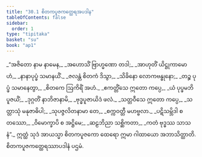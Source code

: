 ```yaml
---
title: "30.1 စိတကပူဇကတ္ထေရအပဒါန"
tableOfContents: false
sidebar:
  order: 1
type: "tipitaka"
basket: "su"
book: "ap1"
---
```



<DynamicBreadcrumb />

<Division number="1" book="ap1">

<Paragraph number="3358" type="verses" book="ap1">
_“အဇိတော နာမ နာမေန,_  
_အဟောသိံ ဗြာဟ္မဏော တဒါ;_  
_အာဟုတိံ ယိဋ္ဌုကာမောဟံ,_  
_နာနာပုပ္ဖံ သမာနယိံ._  

</Paragraph>

</Division>
<Division number="2" book="ap1">

<Paragraph number="3359" type="verses" book="ap1">
_ဇလန္တံ စိတကံ ဒိသွာ,_  
_သိခိနော လောကဗန္ဓုနော;_  
_တဉ္စ ပုပ္ဖံ သမာနေတွာ,_  
_စိတကေ ဩကိရိံ အဟံ._  

</Paragraph>

</Division>
<Division number="3" book="ap1">

<Paragraph number="3360" type="verses" book="ap1">
_ဧကတ္တိံသေ ဣတော ကပ္ပေ,_  
_ယံ ပုပ္ဖမဘိပူဇယိံ;_  
_ဒုဂ္ဂတိံ နာဘိဇာနာမိ,_  
_ဗုဒ္ဓပူဇာယိဒံ ဖလံ._  

</Paragraph>

</Division>
<Division number="4" book="ap1">

<Paragraph number="3361" type="verses" book="ap1">
_သတ္တဝီသေ ဣတော ကပ္ပေ,_  
_သတ္တာသုံ မနုဇာဓိပါ;_  
_သုပဇ္ဇလိတနာမာ တေ,_  
_စက္ကဝတ္တီ မဟဗ္ဗလာ._  

</Paragraph>

</Division>
<Division number="5" book="ap1">

<Paragraph number="3362" type="verses" book="ap1">
_ပဋိသမ္ဘိဒါ စတဿော,_  
_ဝိမောက္ခာပိ စ အဋ္ဌိမေ;_  
_ဆဠဘိညာ သစ္ဆိကတာ,_  
_ကတံ ဗုဒ္ဓဿ သာသနံ”._  

</Paragraph>

<Paragraph number="3363" book="ap1">
ဣတ္ထံ သုဒံ အာယသ္မာ စိတကပူဇကော ထေရော ဣမာ ဂါထာယော အဘာသိတ္ထာတိ.

</Paragraph>
</Division>

<Paragraph number="3364" type="center" book="ap1">
စိတကပူဇကတ္ထေရဿာပဒါနံ ပဌမံ.
</Paragraph>